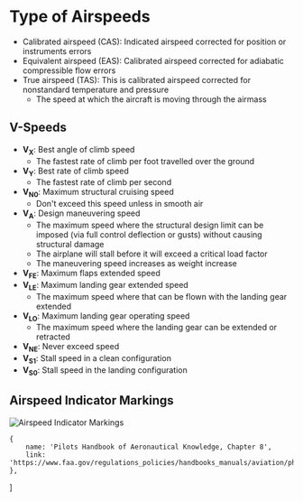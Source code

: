 

# Type of Airspeeds

-   Calibrated airspeed (CAS): Indicated airspeed corrected for position or
    instruments errors
-   Equivalent airspeed (EAS): Calibrated airspeed corrected for adiabatic
    compressible flow errors
-   True airspeed (TAS): This is calibrated airspeed corrected for nonstandard
    temperature and pressure
    -   The speed at which the aircraft is moving through the airmass

## V-Speeds

-   **V<sub>X</sub>**: Best angle of climb speed
    -   The fastest rate of climb per foot travelled over the ground
-   **V<sub>Y</sub>**: Best rate of climb speed
    -   The fastest rate of climb per second
-   **V<sub>N0</sub>**: Maximum structural cruising speed
    -   Don't exceed this speed unless in smooth air
-   **V<sub>A</sub>**: Design maneuvering speed
    -   The maximum speed where the structural design limit can be imposed (via
        full control deflection or gusts) without causing structural damage
    -   The airplane will stall before it will exceed a critical load factor
    -   The maneuvering speed increases as weight increase
-   **V<sub>FE</sub>**: Maximum flaps extended speed
-   **V<sub>LE</sub>**: Maximum landing gear extended speed
    -   The maximum speed where that can be flown with the landing gear extended
-   **V<sub>LO</sub>**: Maximum landing gear operating speed
    -   The maximum speed where the landing gear can be extended or retracted
-   **V<sub>NE</sub>**: Never exceed speed
-   **V<sub>S1</sub>**: Stall speed in a clean configuration
-   **V<sub>S0</sub>**: Stall speed in the landing configuration

## Airspeed Indicator Markings

![Airspeed Indicator Markings](https://i.stack.imgur.com/zMJNZ.png)

    {
        name: 'Pilots Handbook of Aeronautical Knowledge, Chapter 8',
        link: 'https://www.faa.gov/regulations_policies/handbooks_manuals/aviation/phak/media/10_phak_ch8.pdf',
    },
]
